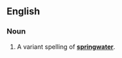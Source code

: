 ==English==
===Noun===
{{en-noun|sg=[[spring]]-[[water]]|-}}

#A variant spelling of '''[[springwater]]'''.